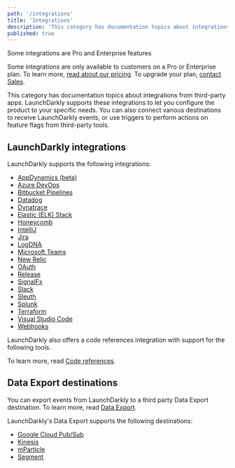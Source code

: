 ```yaml
---
path: '/integrations'
title: 'Integrations'
description: 'This category has documentation topics about integrations from third-party apps. You can also connect various destinations to receive LaunchDarkly events.'
published: true
---
```


<Callout intent="primary">
  <CalloutTitle>Some integrations are Pro and Enterprise features</CalloutTitle>
  <CalloutDescription>

Some integrations are only available to customers on a Pro or Enterprise plan. To learn more, [read about our pricing](https://launchdarkly.com/pricing/). To upgrade your plan, [contact Sales](https://launchdarkly.com/contact-sales/).

  </CalloutDescription>
</Callout>

This category has documentation topics about integrations from third-party apps. LaunchDarkly supports these integrations to let you configure the product to your specific needs. You can also connect various destinations to receive LaunchDarkly events, or use triggers to perform actions on feature flags from third-party tools.

## LaunchDarkly integrations

LaunchDarkly supports the following integrations:

- [AppDynamics (beta)](/integrations/appdynamics)
- [Azure DevOps](/integrations/azure-devops)
- [Bitbucket Pipelines](/integrations/bitbucket-pipelines)
- [Datadog](/integrations/datadog)
- [Dynatrace](/integrations/dynatrace)
- [Elastic (ELK) Stack](/integrations/elastic-stack)
- [Honeycomb](/integrations/honeycomb)
- [IntelliJ](/integrations/intellij)
- [Jira](/integrations/jira)
- [LogDNA](/integrations/logdna)
- [Microsoft Teams](/integrations/microsoft-teams)
- [New Relic](/integrations/new-relic)
- [OAuth](/home/connecting/oauth)
- [Release](/integrations/release)
- [SignalFx](/integrations/signalfx)
- [Slack](/integrations/slack)
- [Sleuth](/integrations/sleuth)
- [Splunk](/integrations/splunk)
- [Terraform](/integrations/terraform)
- [Visual Studio Code](/integrations/vscode)
- [Webhooks](/home/connecting/webhooks)

LaunchDarkly also offers a code references integration with support for the following tools.

To learn more, read [Code references](/home/code/code-references).

## Data Export destinations

You can export events from LaunchDarkly to a third party Data Export destination. To learn more, read [Data Export](/home/data-export).

LaunchDarkly's Data Export supports the following destinations:

- [Google Cloud Pub/Sub](/home/data-export/google-pubsub)
- [Kinesis](/home/data-export/kinesis)
- [mParticle](/home/data-export/mparticle)
- [Segment](/home/data-export/segment)
